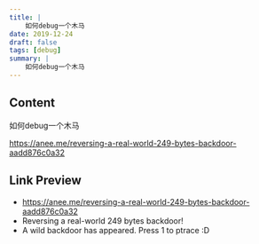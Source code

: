 ```yaml
---
title: |
    如何debug一个木马
date: 2019-12-24
draft: false
tags: [debug]
summary: |
    如何debug一个木马
---
```


## Content

如何debug一个木马

https://anee.me/reversing-a-real-world-249-bytes-backdoor-aadd876c0a32

## Link Preview

- https://anee.me/reversing-a-real-world-249-bytes-backdoor-aadd876c0a32
- Reversing a real-world 249 bytes backdoor!
- A wild backdoor has appeared. Press 1 to ptrace :D
